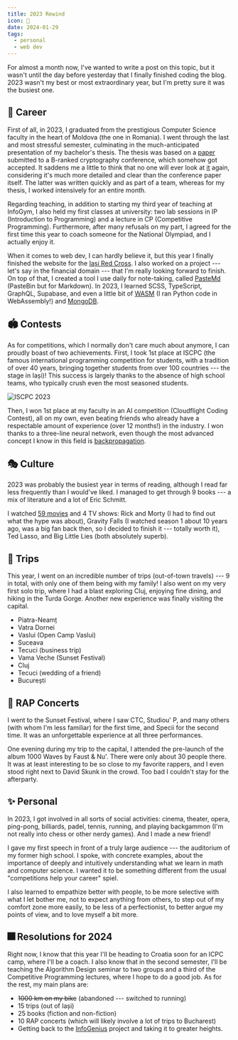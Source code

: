 ```yaml
---
title: 2023 Rewind
icon: 🌟
date: 2024-01-29
tags:
  - personal
  - web dev
---
```


For almost a month now, I've wanted to write a post on this topic, but it wasn't until the day before yesterday that I finally finished coding the blog. 2023 wasn't my best or most extraordinary year, but I'm pretty sure it was the busiest one.

## 🐌 Career

First of all, in 2023, I graduated from the prestigious Computer Science faculty in the heart of Moldova (the one in Romania). I went through the last and most stressful semester, culminating in the much-anticipated presentation of my bachelor's thesis. The thesis was based on a [paper](https://arxiv.org/abs/2305.13008) submitted to a B-ranked cryptography conference, which somehow got accepted. It saddens me a little to think that no one will ever look at [it](https://ioleniuc.ro/paper/thesis-paper.pdf) again, considering it's much more detailed and clear than the conference paper itself. The latter was written quickly and as part of a team, whereas for my thesis, I worked intensively for an entire month.

Regarding teaching, in addition to starting my third year of teaching at InfoGym, I also held my first classes at university: two lab sessions in IP (Introduction to Programming) and a lecture in CP (Competitive Programming). Furthermore, after many refusals on my part, I agreed for the first time this year to coach someone for the National Olympiad, and I actually enjoy it.

When it comes to web dev, I can hardly believe it, but this year I finally finished the website for the [Iași Red Cross](https://crucearosieiasi.ro/). I also worked on a project --- let's say in the financial domain --- that I'm really looking forward to finish. On top of that, I created a tool I use daily for note-taking, called [PasteMd](https://pastemd.netlify.app/) (PasteBin but for Markdown). In 2023, I learned SCSS, TypeScript, GraphQL, Supabase, and even a little bit of [WASM](https://github.com/gareth618/numerical-analysis) (I ran Python code in WebAssembly!) and [MongoDB](https://github.com/gareth618/music-app).

## 🏟️ Contests

As for competitions, which I normally don't care much about anymore, I can proudly boast of two achievements. First, I took 1st place at ISCPC (the famous international programming competition for students, with a tradition of over 40 years, bringing together students from over 100 countries --- the stage in Iași)! This success is largely thanks to the absence of high school teams, who typically crush even the most seasoned students.

![ISCPC 2023](../../assets/posts/iscpc.jpg)

Then, I won 1st place at my faculty in an AI competition (Cloudflight Coding Contest), all on my own, even beating friends who already have a respectable amount of experience (over 12 months!) in the industry. I won thanks to a three-line neural network, even though the most advanced concept I know in this field is [backpropagation](https://ioleniuc.ro/paper/neural-networks.pdf).

## 🎭 Culture

2023 was probably the busiest year in terms of reading, although I read far less frequently than I would've liked. I managed to get through 9 books --- a mix of literature and a lot of Eric Schmitt.

I watched [59 movies](https://letterboxd.com/gareth618/films/diary/for/2023/) and 4 TV shows: Rick and Morty (I had to find out what the hype was about), Gravity Falls (I watched season 1 about 10 years ago, was a big fan back then, so I decided to finish it --- totally worth it), Ted Lasso, and Big Little Lies (both absolutely superb).

## 🚂 Trips

This year, I went on an incredible number of trips (out-of-town travels) --- 9 in total, with only one of them being with my family! I also went on my very first solo trip, where I had a blast exploring Cluj, enjoying fine dining, and hiking in the Turda Gorge. Another new experience was finally visiting the capital.

- Piatra-Neamț
- Vatra Dornei
- Vaslui (Open Camp Vaslui)
- Suceava
- Tecuci (business trip)
- Vama Veche (Sunset Festival)
- Cluj
- Tecuci (wedding of a friend)
- București

## 🎤 RAP Concerts

I went to the Sunset Festival, where I saw CTC, Studiou' P, and many others (with whom I'm less familiar) for the first time, and Specii for the second time. It was an unforgettable experience at all three performances.

One evening during my trip to the capital, I attended the pre-launch of the album 1000 Waves by Faust & Nu'. There were only about 30 people there. It was at least interesting to be so close to my favorite rappers, and I even stood right next to David Skunk in the crowd. Too bad I couldn't stay for the afterparty.

## ✨ Personal

In 2023, I got involved in all sorts of social activities: cinema, theater, opera, ping-pong, billiards, padel, tennis, running, and playing backgammon (I'm not really into chess or other nerdy games). And I made a new friend!

I gave my first speech in front of a truly large audience --- the auditorium of my former high school. I spoke, with concrete examples, about the importance of deeply and intuitively understanding what we learn in math and computer science. I wanted it to be something different from the usual "competitions help your career" spiel.

I also learned to empathize better with people, to be more selective with what I let bother me, not to expect anything from others, to step out of my comfort zone more easily, to be less of a perfectionist, to better argue my points of view, and to love myself a bit more.

## 🎆 Resolutions for 2024

Right now, I know that this year I'll be heading to Croatia soon for an ICPC camp, where I'll be a coach. I also know that in the second semester, I'll be teaching the Algorithm Design seminar to two groups and a third of the Competitive Programming lectures, where I hope to do a good job. As for the rest, my main plans are:

- ~~1000 km on my bike~~ (abandoned --- switched to running)
- 15 trips (out of Iași)
- 25 books (fiction and non-fiction)
- 10 RAP concerts (which will likely involve a lot of trips to Bucharest)
- Getting back to the [InfoGenius](https://infogenius.ro/) project and taking it to greater heights.

